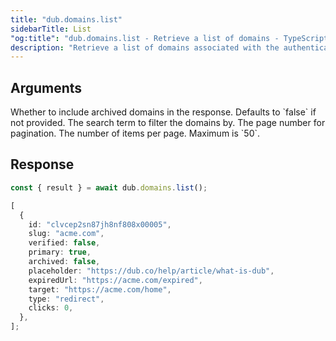 ```yaml
---
title: "dub.domains.list"
sidebarTitle: List
"og:title": "dub.domains.list - Retrieve a list of domains - TypeScript SDK"
description: "Retrieve a list of domains associated with the authenticated workspace."
---
```



## Arguments

<ParamField body="archived" type="boolean" default={false}>
  Whether to include archived domains in the response. Defaults to `false` if
  not provided.
</ParamField>

<ParamField body="search" type="string">
  The search term to filter the domains by.
</ParamField>

<ParamField body="page" type="number" default={1}>
  The page number for pagination.
</ParamField>

<ParamField body="pageSize" type="number" default={50}>
  The number of items per page. Maximum is `50`.
</ParamField>

## Response

<DomainResponse />

<RequestExample>

```ts
const { result } = await dub.domains.list();
```

</RequestExample>

<ResponseExample>

```ts
[
  {
    id: "clvcep2sn87jh8nf808x00005",
    slug: "acme.com",
    verified: false,
    primary: true,
    archived: false,
    placeholder: "https://dub.co/help/article/what-is-dub",
    expiredUrl: "https://acme.com/expired",
    target: "https://acme.com/home",
    type: "redirect",
    clicks: 0,
  },
];
```

</ResponseExample>
